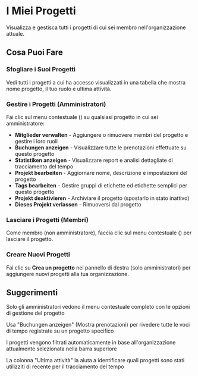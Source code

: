 # I Miei Progetti

Visualizza e gestisca tutti i progetti di cui sei membro nell'organizzazione attuale.

## Cosa Puoi Fare

### Sfogliare i Suoi Progetti
Vedi tutti i progetti a cui ha accesso visualizzati in una tabella che mostra nome progetto, il tuo ruolo e ultima attività.

### Gestire i Progetti (Amministratori)
Fai clic sul menu contestuale (<Icon name="EllipsisVertical" />) su qualsiasi progetto in cui sei amministratore:
- **Mitglieder verwalten** - Aggiungere o rimuovere membri del progetto e gestire i loro ruoli
- **Buchungen anzeigen** - Visualizzare tutte le prenotazioni effettuate su questo progetto
- **Statistiken anzeigen** - Visualizzare report e analisi dettagliate di tracciamento del tempo
- **Projekt bearbeiten** - Aggiornare nome, descrizione e impostazioni del progetto
- **Tags bearbeiten** - Gestire gruppi di etichette ed etichette semplici per questo progetto
- **Projekt deaktivieren** - Archiviare il progetto (spostarlo in stato inattivo)
- **Dieses Projekt verlassen** - Rimuoversi dal progetto

### Lasciare i Progetti (Membri)
Come membro (non amministratore), faccia clic sul menu contestuale (<Icon name="EllipsisVertical" />) per lasciare il progetto.

### Creare Nuovi Progetti
Fai clic su **Crea un progetto** nel pannello di destra (solo amministratori) per aggiungere nuovi progetti alla tua organizzazione.

## Suggerimenti

<Tip>Solo gli amministratori vedono il menu contestuale completo con le opzioni di gestione del progetto</Tip>

<Tip>Usa "Buchungen anzeigen" (Mostra prenotazioni) per rivedere tutte le voci di tempo registrate su un progetto specifico</Tip>

<Tip>I progetti vengono filtrati automaticamente in base all'organizzazione attualmente selezionata nella barra superiore</Tip>

<Tip>La colonna "Ultima attività" la aiuta a identificare quali progetti sono stati utilizziti di recente per il tracciamento del tempo</Tip>
